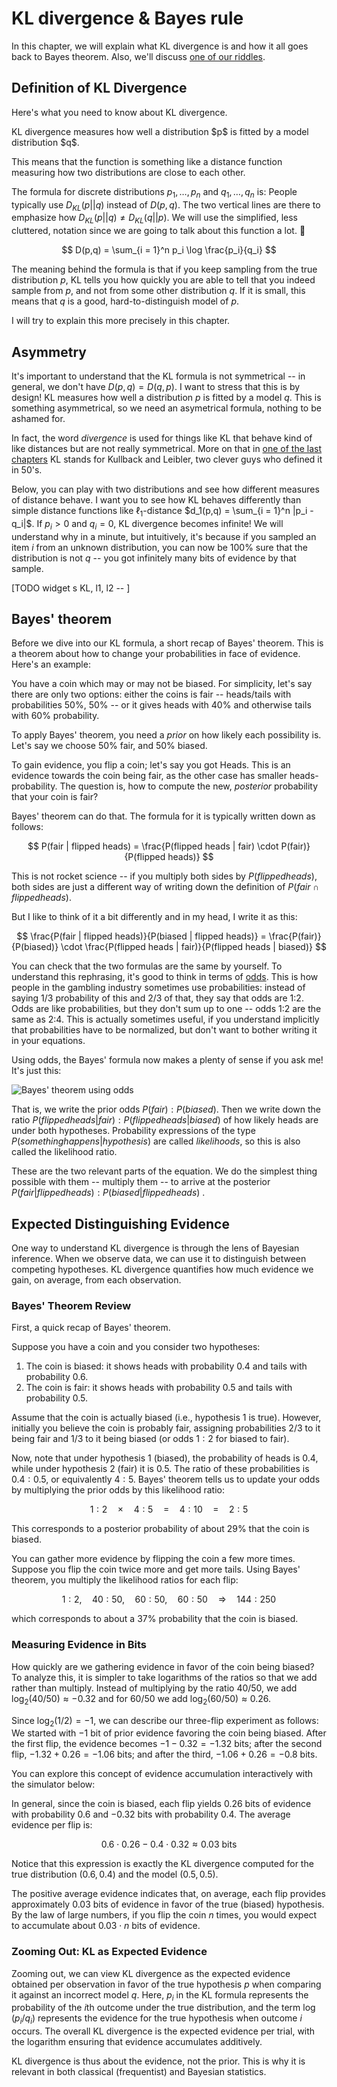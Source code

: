 # KL divergence & Bayes rule <a id="quantifying-information"></a>

In this chapter, we will explain what KL divergence is and how it all goes back to Bayes theorem. Also, we'll discuss [one of our riddles](mutual-information).

## Definition of KL Divergence <a id="definition-of-kl-divergence"></a>

Here's what you need to know about KL divergence.

<div>KL divergence measures how well a distribution $p$ is fitted by a model distribution $q$.</div>

This means that the function is something like a distance function measuring how two distributions are close to each other.

The formula for discrete distributions $p_1, \dots, p_n$ and $q_1, \dots, q_n$ is:<Footnote> People typically use $D_{KL}(p||q)$ instead of $D(p,q)$. The two vertical lines are there to emphasize how $D_{KL}(p||q) \not= D_{KL}(q||p)$. We will use the simplified, less cluttered, notation since we are going to talk about this function a lot. 🙂 </Footnote>

$$
D(p,q) = \sum_{i = 1}^n p_i \log \frac{p_i}{q_i}
$$

The meaning behind the formula is that if you keep sampling from the true distribution $p$, KL tells you how quickly you are able to tell that you indeed sample from $p$, and not from some other distribution $q$. If it is small, this means that $q$ is a good, hard-to-distinguish model of $p$.

I will try to explain this more precisely in this chapter.

## Asymmetry

It's important to understand that the KL formula is not symmetrical -- in general, we don't have $D(p,q) = D(q,p)$. I want to stress that this is by design! KL measures how well a distribution $p$ is fitted by a model $q$. This is something asymmetrical, so we need an asymetrical formula, nothing to be ashamed for.

In fact, the word _divergence_ is used for things like KL that behave kind of like distances but are not really symmetrical. <Footnote>More on that in [one of the last chapters](06-algorithms)</Footnote>
KL stands for Kullback and Leibler, two clever guys who defined it in 50's.

Below, you can play with two distributions and see how different measures of distance behave. I want you to see how KL behaves differently than simple distance functions like $\ell_1$-distance<Footnote> $d_1(p,q) = \sum_{i = 1}^n |p_i - q_i|$</Footnote>. If $p_i > 0$ and $q_i = 0$, KL divergence becomes infinite! We will understand why in a minute, but intuitively, it's because if you sampled an item $i$ from an unknown distribution, you can now be 100\% sure that the distribution is not $q$ -- you got infinitely many bits of evidence by that sample.

[TODO widget s KL, l1, l2 -- ]

## Bayes' theorem

Before we dive into our KL formula, a short recap of Bayes' theorem. This is a theorem about how to change your probabilities in face of evidence. Here's an example:

You have a coin which may or may not be biased. For simplicity, let's say there are only two options: either the coins is fair -- heads/tails with probabilities 50\%, 50\% -- or it gives heads with 40\% and otherwise tails with 60\% probability.

To apply Bayes' theorem, you need a _prior_ on how likely each possibility is. Let's say we choose 50\% fair, and 50\% biased.

To gain evidence, you flip a coin; let's say you got Heads. This is an evidence towards the coin being fair, as the other case has smaller heads-probability. The question is, how to compute the new, _posterior_ probability that your coin is fair?

Bayes' theorem can do that. The formula for it is typically written down as follows:

$$
P(fair | flipped heads) = \frac{P(flipped heads | fair) \cdot P(fair)}{P(flipped heads)}
$$

This is not rocket science -- if you multiply both sides by $P(flipped heads)$, both sides are just a different way of writing down the definition of $P(fair \cap flipped heads)$.

But I like to think of it a bit differently and in my head, I write it as this:

$$
\frac{P(fair | flipped heads)}{P(biased | flipped heads)}
= \frac{P(fair)}{P(biased)} \cdot \frac{P(flipped heads | fair)}{P(flipped heads | biased)}
$$

You can check that the two formulas are the same by yourself. To understand this rephrasing, it's good to think in terms of [odds](https://en.wikipedia.org/wiki/Odds). This is how people in the gambling industry sometimes use probabilities: instead of saying $1/3$ probability of this and $2/3$ of that, they say that odds are 1:2. Odds are like probabilities, but they don't sum up to one -- odds 1:2 are the same as 2:4. This is actually sometimes useful, if you understand implicitly that probabilities have to be normalized, but don't want to bother writing it in your equations.

Using odds, the Bayes' formula now makes a plenty of sense if you ask me! It's just this:

![Bayes' theorem using odds](01-kl_intro/bayes_theorem.png)

That is, we write the prior odds $P(fair) : P(biased)$. Then we write down the ratio $P(flipped heads | fair) : P(flipped heads | biased)$ of how likely heads are under both hypotheses. Probability expressions of the type $P(something happens | hypothesis)$ are called _likelihoods_, so this is also called the likelihood ratio.

These are the two relevant parts of the equation. We do the simplest thing possible with them -- multiply them -- to arrive at the posterior $P(fair | flipped heads) : P(biased | flipped heads)$ .

## Expected Distinguishing Evidence <a id="expected-distinguishing-evidence"></a>

One way to understand KL divergence is through the lens of Bayesian inference. When we observe data, we can use it to distinguish between competing hypotheses. KL divergence quantifies how much evidence we gain, on average, from each observation.

### Bayes' Theorem Review <a id="bayes-theorem-review"></a>

First, a quick recap of Bayes' theorem.

Suppose you have a coin and you consider two hypotheses:

1. The coin is biased: it shows heads with probability 0.4 and tails with probability 0.6.
2. The coin is fair: it shows heads with probability 0.5 and tails with probability 0.5.

Assume that the coin is actually biased (i.e., hypothesis 1 is true). However, initially you believe the coin is probably fair, assigning probabilities $2/3$ to it being fair and $1/3$ to it being biased (or odds $1:2$ for biased to fair).

Now, note that under hypothesis 1 (biased), the probability of heads is 0.4, while under hypothesis 2 (fair) it is 0.5. The ratio of these probabilities is $0.4:0.5$, or equivalently $4:5$. Bayes' theorem tells us to update your odds by multiplying the prior odds by this likelihood ratio:

$$
1:2 \quad \times \quad 4:5 \quad = \quad 4:10 \quad = \quad 2:5
$$

This corresponds to a posterior probability of about 29% that the coin is biased.

You can gather more evidence by flipping the coin a few more times. Suppose you flip the coin twice more and get more tails. Using Bayes' theorem, you multiply the likelihood ratios for each flip:

$$
1:2,\quad 40:50,\quad 60:50,\quad 60:50 \quad \Longrightarrow \quad 144:250
$$

which corresponds to about a 37% probability that the coin is biased.

### Measuring Evidence in Bits <a id="measuring-evidence-in-bits"></a>

How quickly are we gathering evidence in favor of the coin being biased? To analyze this, it is simpler to take logarithms of the ratios so that we add rather than multiply. Instead of multiplying by the ratio $40/50$, we add $\log_2(40/50) \approx -0.32$ and for $60/50$ we add $\log_2(60/50) \approx 0.26$.

Since $\log_2(1/2) = -1$, we can describe our three-flip experiment as follows: We started with $-1$ bit of prior evidence favoring the coin being biased. After the first flip, the evidence becomes $-1-0.32 = -1.32$ bits; after the second flip, $-1.32+0.26 = -1.06$ bits; and after the third, $-1.06+0.26 = -0.8$ bits.

You can explore this concept of evidence accumulation interactively with the simulator below:

<EvidenceAccumulationSimulator />

In general, since the coin is biased, each flip yields $0.26$ bits of evidence with probability 0.6 and $-0.32$ bits with probability 0.4. The average evidence per flip is:

$$
0.6\cdot 0.26 - 0.4\cdot 0.32 \approx 0.03\text{ bits}
$$

Notice that this expression is exactly the KL divergence computed for the true distribution $(0.6,0.4)$ and the model $(0.5,0.5)$.

The positive average evidence indicates that, on average, each flip provides approximately 0.03 bits of evidence in favor of the true (biased) hypothesis. By the law of large numbers, if you flip the coin $n$ times, you would expect to accumulate about $0.03\cdot n$ bits of evidence.

### Zooming Out: KL as Expected Evidence <a id="zooming-out-kl-as-expected-evidence"></a>

Zooming out, we can view KL divergence as the expected evidence obtained per observation in favor of the true hypothesis $p$ when comparing it against an incorrect model $q$. Here, $p_i$ in the KL formula represents the probability of the $i$th outcome under the true distribution, and the term $\log(p_i/q_i)$ represents the evidence for the true hypothesis when outcome $i$ occurs. The overall KL divergence is the expected evidence per trial, with the logarithm ensuring that evidence accumulates additively.

KL divergence is thus about the evidence, not the prior. This is why it is relevant in both classical (frequentist) and Bayesian statistics.
